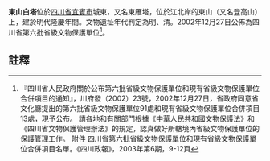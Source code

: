 {{msg:四川省文物保護單位
|名稱 = 東山白塔、七星山黑塔
|編號 = 37
|圖片 = 
|級別 = S6
|分類 = 
|時代 = [[明代|明代]]、[[清代|清代]]
|地点 = [[四川省|四川省]][[宜賓市|宜賓市]]城東
|坐標 =
|登錄 = 2002年12月27日
}}
'''東山白塔'''位於[[四川省|四川省]][[宜賓市|宜賓市]]城東，又名東雁塔，位於江北岸的東山（又名登高山）上，建於明代隆慶年間。文物遺址年代判定為明、清。2002年12月27日公佈為四川省第六批省級文物保護單位<ref>『四川省人民政府關於公布第六批省級文物保護單位和現有省級文物保護單位合併項目的通知』，川府發（2002）23號，2002年12月27日，省政府同意省文化廳提出的第六批省級文物保護單位91處和現有省級文物保護單位合併項目13處，現予公布。 請各地和有關部門根據《中華人民共和國文物保護法》和《四川省文物保護管理辦法》的規定，認真做好所轄境內省級文物保護單位的保護管理工作。 附件 四川省第六批省級文物保護單位和現有省級文物保護單位合併項目名單。《四川政報》，2003年第6期，9-12頁</ref>。
==註釋==
{{reflist}}
{{文物保護單位小作品}}